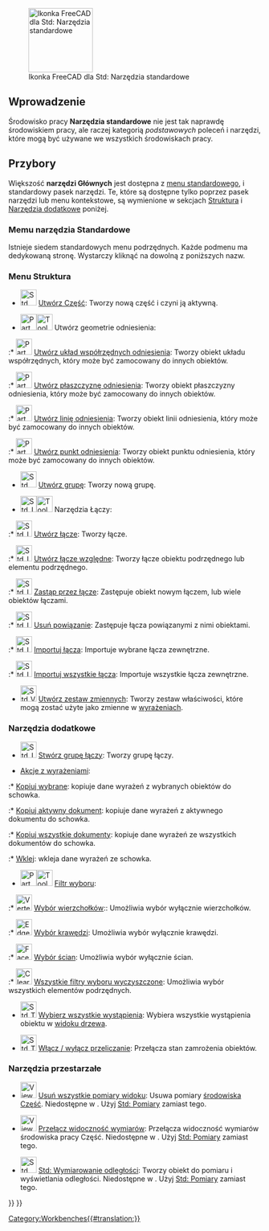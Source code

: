 <languages/>

{{Docnav/pl
|[[Workbenches/pl|Środowiska pracy]]
|[[Assembly_Workbench/pl|środowisko pracy Złożenie]]
|IconL=
|IconR=Workbench_Assembly.svg
}}

[[Image:Freecad.svg|thumb|128px|Ikonka FreeCAD dla Std: Narzędzia standardowe]]

{{TOCright}}

<span id="Introduction"></span>
==Wprowadzenie==

Środowisko pracy '''Narzędzia standardowe''' nie jest tak naprawdę środowiskiem pracy, ale raczej kategorią ''podstawowych'' poleceń i narzędzi, które mogą być używane we wszystkich środowiskach pracy.

<span id="Tools"></span>
==Przybory==

Większość '''narzędzi Głównych''' jest dostępna z [[Standard_Menu/pl|menu standardowego]], i standardowy pasek narzędzi. Te, które są dostępne tylko poprzez pasek narzędzi lub menu kontekstowe, są wymienione w sekcjach [[#Structure_toolbar/pl|Struktura]] i [[#Narzędzia_dodatkowe|Narzędzia dodatkowe]] poniżej.

<span id="Standard_menu"></span>
===Memu narzędzia Standardowe===

Istnieje siedem standardowych menu podrzędnych. Każde podmenu ma dedykowaną stronę. Wystarczy kliknąć na dowolną z poniższych nazw.

<!--Proszę zachować informacje poniżej zsynchronizowane z Std_Base, Standard_Menu, Std_File_Menu itd.-->

{{StdMenu
|
[[Std_File_Menu/pl|Plik]]
&nbsp;&nbsp;&nbsp;
[[Std_Edit_Menu/pl|Edycja]]
&nbsp;&nbsp;&nbsp;
[[Std_View_Menu/pl|Widok]]
&nbsp;&nbsp;&nbsp;
[[Std_Tools_Menu/pl|Przybory]]
&nbsp;&nbsp;&nbsp;
[[Std_Macro_Menu/pl|Makrodefinicje]]
&nbsp;&nbsp;&nbsp;
[[Std_Windows_Menu/pl|Okna]]
&nbsp;&nbsp;&nbsp;
[[Std_Help_Menu/pl|Pomoc]]
}}

<span id="Structure_toolbar"></span>
===Menu Struktura===

* [[File:Std_Part.svg|32px]] [[Std_Part/pl|Utwórz Część]]: Tworzy nową część i czyni ją aktywną.

* <span id="Part_Datums">[[File:Part_CoordinateSystem.svg|x32px]][[Image:Toolbar_flyout_arrow_blue_background.svg|x32px]] Utwórz geometrie odniesienia: {{Version/pl|1.1}}</span><!--Do not edit span id: the Part_Datums pages redirect here-->

:* [[File:Part_CoordinateSystem.svg|32px]] [[Part_CoordinateSystem/pl|Utwórz układ współrzędnych odniesienia]]: Tworzy obiekt układu współrzędnych, który może być zamocowany do innych obiektów. {{Version/pl|1.1}}

:* [[File:Part_DatumPlane.svg|32px]] [[Part_DatumPlane/pl|Utwórz płaszczyznę odniesienia]]: Tworzy obiekt płaszczyzny odniesienia, który może być zamocowany do innych obiektów. {{Version/pl|1.1}}

:* [[File:Part_DatumLine.svg|32px]] [[Part_DatumLine/pl|Utwórz linię odniesienia]]: Tworzy obiekt linii odniesienia, który może być zamocowany do innych obiektów. {{Version/pl|1.1}}

:* [[File:Part_DatumPoint.svg|32px]] [[Part_DatumPoint/pl|Utwórz punkt odniesienia]]: Tworzy obiekt punktu odniesienia, który może być zamocowany do innych obiektów. {{Version/pl|1.1}}

* [[File:Std_Group.svg|32px]] [[Std_Group/pl|Utwórz grupę]]: Tworzy nową grupę.

* <span id="Std_LinkActions">[[File:Std_LinkMake.svg|x32px]][[Image:Toolbar_flyout_arrow_blue_background.svg|x32px]] Narzędzia Łączy:</span><!--Do not edit span id: the Std_LinkActions pages redirect here-->

:* [[File:Std_LinkMake.svg|32px]] [[Std_LinkMake/pl|Utwórz łącze]]: Tworzy łącze.

:* [[File:Std_LinkMakeRelative.svg|32px]] [[Std_LinkMakeRelative/pl|Utwórz łącze względne]]: Tworzy łącze obiektu podrzędnego lub elementu podrzędnego.

:* [[File:Std_LinkReplace.svg|32px]] [[Std_LinkReplace/pl|Zastąp przez łącze]]: Zastępuje obiekt nowym łączem, lub wiele obiektów łączami.

:* [[File:Std_LinkUnlink.svg|32px]] [[Std_LinkUnlink/pl|Usuń powiązanie]]: Zastępuje łącza powiązanymi z nimi obiektami.

:* [[File:Std_LinkImport.svg|32px]] [[Std_LinkImport/pl|Importuj łącza]]: Importuje wybrane łącza zewnętrzne.

:* [[File:Std_LinkImportAll.svg|32px]] [[Std_LinkImportAll/pl|Importuj wszystkie łącza]]: Importuje wszystkie łącza zewnętrzne.

* [[File:Std_VarSet.svg|32px]] [[Std_VarSet/pl|Utwórz zestaw zmiennych]]: Tworzy zestaw właściwości, które mogą zostać użyte jako zmienne w [[Expressions/pl|wyrażeniach]]. {{Version/pl|1.0}}

<span id="Additional_tools"></span>
===Narzędzia dodatkowe===

* [[File:Std_LinkMakeGroup.svg|32px]] [[Std_LinkMakeGroup/pl|Stwórz grupę łączy]]: Tworzy grupę łączy.

* [[Std_Expressions/pl|Akcje z wyrażeniami]]:

:* [[Std_Expressions/pl#Kopiuj_wybrane|Kopiuj wybrane]]: kopiuje dane wyrażeń z wybranych obiektów do schowka.

:* [[Std_Expressions/pl#Kopiuj_aktywny_dokument|Kopiuj aktywny dokument]]: kopiuje dane wyrażeń z aktywnego dokumentu do schowka.

:* [[Std_Expressions/pl#Kopiuj_wszystkie_dokumenty|Kopiuj wszystkie dokumenty]]: kopiuje dane wyrażeń ze wszystkich dokumentów do schowka.

:* [[Std_Expressions/pl#Wklej|Wklej]]: wkleja dane wyrażeń ze schowka.

* [[Image:Part_SelectFilter.svg|x32px]][[Image:Toolbar_flyout_arrow_blue_background.svg|x32px]] [[Part_SelectFilter/pl|Filtr wyboru]]: {{Version/pl|1.0}}

:* [[Image:Vertex-selection.svg|32px]] [[Part_SelectFilter/pl#Wybór_wierzchołków|Wybór wierzchołków]]:: Umożliwia wybór wyłącznie wierzchołków.

:* [[Image:Edge-selection.svg|32px]] [[Part_SelectFilter/pl#Wybór_krawędzi|Wybór krawędzi]]: Umożliwia wybór wyłącznie krawędzi.

:* [[Image:Face-selection.svg|32px]] [[Part_SelectFilter/pl#Wybór_ścian|Wybór ścian]]: Umożliwia wybór wyłącznie ścian.

:* [[Image:Clear-selection.svg|32px]] [[Part_SelectFilter/pl#Wszystkie_filtry_wyboru_wyczyszczone|Wszystkie filtry wyboru wyczyszczone]]: Umożliwia wybór wszystkich elementów podrzędnych.

* [[File:Std_TreeSelectAllInstances.svg|32px]] [[Std_TreeSelectAllInstances/pl|Wybierz wszystkie wystąpienia]]: Wybiera wszystkie wystąpienia obiektu w [[Tree_view/pl|widoku drzewa]].

* [[File:Std_ToggleFreeze.svg|32px]] [[Std_ToggleFreeze/pl|Włącz / wyłącz przeliczanie]]: Przełącza stan zamrożenia obiektów. {{Version/pl|1.0}}

<span id="Obsolete_tools"></span>
===Narzędzia przestarzałe===

* [[Image:View_Measure_Clear_All.svg|32px]] [[View_Measure_Clear_All/pl|Usuń wszystkie pomiary widoku]]: Usuwa pomiary [[Part_Workbench/pl|środowiska Część]]. Niedostępne w {{VersionPlus/pl|1.0}}. Użyj [[Std_Measure/pl|Std: Pomiary]] zamiast tego.

* [[Image:View_Measure_Toggle_All.svg|32px]] [[View_Measure_Toggle_All/pl|Przełącz widoczność wymiarów]]: Przełącza widoczność wymiarów środowiska pracy Część. Niedostępne w {{VersionPlus/pl|1.0}}. Użyj [[Std_Measure/pl|Std: Pomiary]] zamiast tego.

* [[Image:Std_MeasureDistance.svg|32px]] [[Std_MeasureDistance/pl|Std: Wymiarowanie odległości]]: Tworzy obiekt do pomiaru i wyświetlania odległości. Niedostępne w {{VersionPlus/pl|1.0}}. Użyj [[Std_Measure/pl|Std: Pomiary]] zamiast tego.


{{Docnav/pl
|[[Workbenches/pl|Środowiska pracy]]
|[[Assembly_Workbench/pl|środowisko pracy Złożenie]]
|IconL=
|IconR=Workbench_Assembly.svg
}}

{{Std_Base_navi{{#translation:}}}}
{{Userdocnavi{{#translation:}}}}
[[Category:Workbenches{{#translation:}}]]
